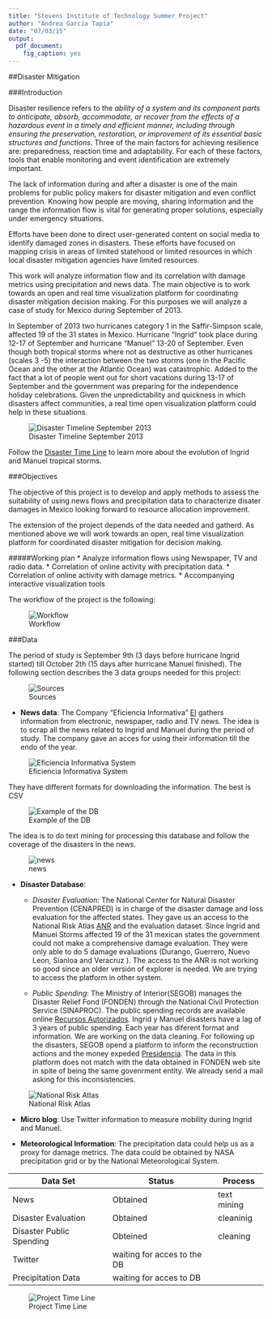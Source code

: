 ```yaml
---
title: "Stevens Institute of Technology Summer Project"
author: "Andrea García Tapia"
date: "07/03/15"
output:
  pdf_document:
    fig_caption: yes
---
```


##Disaster Mitigation 

###Introduction 

Disaster resilience refers to the *ability of a system and its component parts to anticipate, absorb, accommodate, or recover from the effects of a hazardous event in a timely and efficient manner, including through ensuring the preservation, restoration, or improvement of its essential basic structures and functions*. \footnote{IPCC, 2012: Glossary of terms. In: Managing the Risks of Extreme Events and Disasters to Advance Climate Change } Three of the main factors for achieving resilience are: preparedness, reaction time and adaptability. For each of these factors, tools that enable monitoring and event identification are extremely important.\footnote{Ramirez-Marquez JE, Rocco CM. (2009) Stochastic network interdiction optimization via capacitated network reliability modeling and probabilistic solution discovery. Reliability Engineering and System Safety; 94(5):913–921}

The lack of information during and after a disaster is one of the main problems for public policy makers for disaster mitigation and even conflict prevention.\footnote{Meier, Patrick. (2014). Crisis Mapping in Areas of Limited Statehood. In Information and Communication Technologies in Areas of Limited Statehood, ed. Steven Livingston and Gregor Walter-Drop. Oxford University Press}\footnote{Meier, Patrick. (2014). Human Computation for Disaster Response. In Handbook of Human Computation, ed. Pietro Michelucci et. al, Springer}  Knowing how people are moving, sharing information and the range the information flow is vital for generating proper solutions, especially under emergency situations.\footnote{Sakaki T, Okazaki M, and Matsuo Y. (2010) Earthquake shakes Twitter users real-time event detection by social sensors. Proceedings of the 19th international conference on World wide web: 851-860}

Efforts have been done to direct user-generated content on social media to identify damaged zones in disasters.\footnote{Meier, Patrick. (2014). Using Advanced Computing to Verify User-Generated Content on Social Media, in The Verification Handbook, eds. Craig Silverman and Rina Tsubaki.} These efforts have focused on mapping crisis in areas of limited statehood or limited resources in which local disaster mitigation agencies have limited resources. 

This work will analyze information flow and its correlation with damage metrics using precipitation  and news data.  The main objective is to work towards an open and real time visualization platform for coordinating disaster mitigation decision making. For this purposes we will analyze a case of study for Mexico during September of 2013. 

In September of 2013 two hurricanes category 1 in the Saffir-Simpson scale, affected 19 of the 31 states in Mexico. Hurricane “Ingrid”\footnote{In the Atlantic Ocean }  took place during 12-17 of September and hurricane “Manuel”\footnote{In the Pacific Ocean }  13-20 of September.\footnote{CONAGUA(2014), “Reporte del Clima en México 2013”,  Coordinación General del Servicio Meteorológico Nacional} Even though both tropical storms where not as destructive as other hurricanes (scales 3 -5) the interaction between the two storms (one in the Pacific Ocean and the other at the Atlantic Ocean) was catastrophic.  Added to the fact that a lot of people went out for short vacations during 13-17 of September and the government was preparing for the independence holiday celebrations. Given the unpredictability and quickness in which disasters affect communities, a real time open visualization platform could help in these situations. 

\break

![Disaster Timeline September 2013](img/timeline.png)

Follow the [Disaster Time Line](http://cdn.knightlab.com/libs/timeline/latest/embed/index.html?source=1wesPOVIPMQLbCplDyt5ENxd_H74QPUYk1GuBslD1mFY&font=Merriweather-NewsCycle&maptype=toner-lines&lang=en&height=650) to learn more about the evolution of Ingrid and Manuel tropical storms.




###Objectives

The objective of this project is to develop and apply methods to assess the suitability of using news flows and precipitation data to characterize disater damages in Mexico looking forward to resource allocation improvement.

The extension of the project depends of the data needed and gatherd. As mentioned above we will work towards an open, real time visualization platform for coordinated disaster mitigation for decision making.

#####Working plan 
* Analyze information flows using Newspaper, TV and radio data.
* Correlation of online activity with precipitation data.
* Correlation of online activity with damage  metrics.
* Accompanying interactive visualization tools



\break

The workflow of the project is the following: 

![Workflow](img/workflow_vf.png)


###Data 

The period of study is September 9th (3 days before hurricane Ingrid started) till October 2th (15 days after hurricane Manuel finished). The following section describes the 3 data groups needed for this project: 

![Sources](img/sources.png)

\break

* **News data**: The Company “Eficiencia Informativa” [EI](http://data4.efinf.com/reader/web/) gathers information from electronic, newspaper, radio and TV news. The idea is to scrap all the news related to Ingrid and Manuel during the period of study. The company gave an acces for using their information till the endo of the year. 


![Eficiencia Informativa System](img/EI.png)



They have different  formats for downloading the information. The best is CSV 

![Example of the DB](img/EI_prueba.png)

The idea is to do text mining for processing this database and follow the coverage of the disasters in the news. 

![news](img/news.png)

\newpage

  
* **Disaster Database**: 
    * *Disaster Evaluation*: The National Center for Natural Disaster Prevention (CENAPRED) is in charge of  the disaster damage and loss evaluation for the affected states. They gave us an  access to the National Risk Atlas [ANR](http://atlasnacionalderiesgos.gob.mx/) and  the evaluation dataset. Since Ingrid and Manuel Storms affected  19 of the 31 mexican states the government could not make a comprehensive damage evaluation. They were only  able  to do 5 damage evaluations (Durango, Guerrero, Nuevo Leon, Sianloa and Veracruz ). The access to the ANR is not working so good since  an older versión of explorer is needed. We are trying to access the platform in other system. \footnote{if the acces is not working next week we will procede to ask for each data base} 
    
    
     * *Public Spending*: The Ministry of Interior(SEGOB) manages the Disaster Relief Fond (FONDEN) through the National Civil Protection Service (SINAPROC)\footnote{For more information about FONDEN system see Garcia, A. (2014) "Desastres Naturales: Destrucción Creativa?",Chapter2, BA thesis ITAM}. The public spending records are available online [Recursos Autorizados](http://www.proteccioncivil.gob.mx/es/ProteccionCivil/Recursos_Autorizados_por_Declaratoria_de_Desastre). Ingrid y Manuel disasters have a lag of 3 years of public spending.  Each year has diferent format and information. We are working on the data cleaning. For following up the disasters, SEGOB opend a platform to inform the reconstruction actions and the money expeded [Presidencia](http://www.presidencia.gob.mx/fonden/). The data in this platform does not match with  the data obtained in FONDEN web site in spite of being the same govenrment entity. We already send a mail asking for this inconsistencies. 

![National Risk Atlas](img/anr.png)






* **Micro blog**:  Use Twitter information to measure mobility during Ingrid and Manuel. 


* **Meteorological Information**:  The precipitation data could help us as a proxy for damage metrics. The data could be obtained by NASA precipitation grid or by the National Meteorological System. 

\break

Data Set | Status | Process 
-------- | ---------- | ---------
News | Obtained | text mining 
Disaster Evaluation |Obtained | cleaninig 
Disaster Public Spending | Obteined | cleaning 
Twitter | waiting for acces to the DB |
Precipitation Data | waiting for acces to DB|

![Project Time Line](img/p_tl.png)

\break




